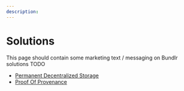 ```yaml
---
description:
---
```


# Solutions

This page should contain some marketing text / messaging on Bundlr solutions
TODO

-   [Permanent Decentralized Storage](/overview/solutions/permanent-storage)
-   [Proof Of Provenance](/overview/solutions/proof-of-provenance)
